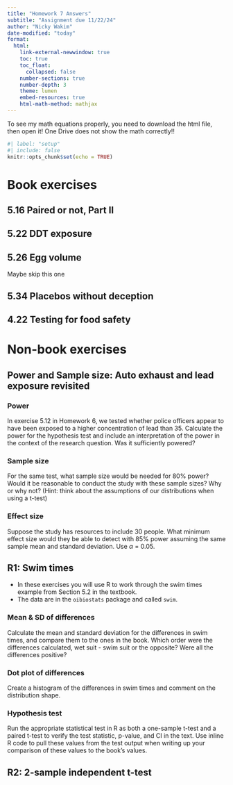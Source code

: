 ```yaml
---
title: "Homework 7 Answers"
subtitle: "Assignment due 11/22/24"
author: "Nicky Wakim"
date-modified: "today"
format: 
  html:
    link-external-newwindow: true
    toc: true
    toc_float:
      collapsed: false
    number-sections: true
    number-depth: 3
    theme: lumen
    embed-resources: true
    html-math-method: mathjax
---
```


::: callout-warning
To see my math equations properly, you need to download the html file, then open it! One Drive does not show the math correctly!!
:::

```r
#| label: "setup"
#| include: false
knitr::opts_chunk$set(echo = TRUE)
```

```{=html}
<style>
div.blue { background-color:#e6f0ff; border-radius: 5px; padding: 20px;}
</style>
```

# Book exercises


## 5.16 Paired or not, Part II {.unnumbered}

## 5.22 DDT exposure {.unnumbered}

## 5.26 Egg volume {.unnumbered}

Maybe skip this one

## 5.34 Placebos without deception {.unnumbered}

## 4.22 Testing for food safety {.unnumbered}

# Non-book exercises

## Power and Sample size: Auto exhaust and lead exposure revisited

### Power

In exercise 5.12 in Homework 6, we tested whether police officers appear to have been exposed to a higher concentration of lead than 35. Calculate the power for the hypothesis test and include an interpretation of the power in the context of the research question. Was it sufficiently powered? 



### Sample size

For the same test, what sample size would be needed for 80% power? Would it be reasonable to conduct the study with these sample sizes? Why or why not? (Hint: think about the assumptions of our distributions when using a t-test)


### Effect size

Suppose the study has resources to include 30 people. What minimum effect size would they be able to detect with 85% power assuming the same sample mean and standard deviation. Use $\alpha$ = 0.05. 


## R1: Swim times

* In these exercises you will use R to work through the swim times example from Section 5.2 in the textbook. 
* The data are in the `oibiostats` package and called `swim`.


### Mean & SD of differences 

Calculate the mean and standard deviation for the differences in swim times, and compare them to the ones in the book. Which order were the differences calculated, wet suit - swim suit or the opposite? Were all the differences positive? 


### Dot plot of differences

Create a histogram of the differences in swim times and comment on the distribution shape. 


### Hypothesis test

Run the appropriate statistical test in R as both a one-sample t-test and a paired t-test to verify the test statistic, p-value, and CI in the text. Use inline R code to pull these values from the test output when writing up your comparison of these values to the book's values. 

## R2: 2-sample independent t-test
